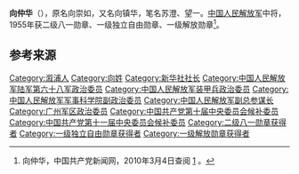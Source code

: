 {{noteTA
|1=zh:蒋介石;zh-hans:蒋介石;zh-hk:蒋介石;zh-tw:蒋中正;
|2=zh:斯大林;zh-hans:斯大林;zh-hk:史太林;zh-tw:史達林;
|3=zh:赫鲁晓夫;zh-hans:赫鲁晓夫;zh-hk:赫鲁曉夫;zh-tw:赫鲁雪夫;
|4=zh-cn:朝鲜战争; zh-sg:韩战; zh-tw:韓戰; zh-hk:韓戰;
}}
{{Infobox_officeholder
| name = 向仲华
| image name = Xiangzhonghua1955.jpg
| width = 200
| now = 
| period = 
| Sex =
| different name = 
| party = {{中国共产党}}
| nationality = {{PRC}}
| Native place =
| date of birth = 1912年8月
| place of birth = {{QIN}}[[湖南省|湖南省]][[溆浦县|溆浦县]]观音阁乡浆池湾村
| date of death = 1981年5月21日 （69歲）
| place of death = {{PRC}}[[广州|广州]]
| religion = [[共产主义|共产主义]]
| spouse = 
| relatives = 
| educate = 
* 溆浦县县立中学
| past =
* 红3军团第8军军部秘书、第4师政治部秘书长、第11团政治处主任、师政治部宣传科科长
* 《[[新中华报|新中华报]]》社社长、新华社社长
* 晋察冀军区冀东纵队第13旅副政治委员，晋察冀野战军第2纵队政治部主任、第6纵队政治委员，华北军区第68军政治委员、第20兵团政治部主任
* 华北军政大学副政治委员，人民解放军装甲兵副政治委员兼政治部主任、政治委员，军事科学院副政治委员，人民解放军副总参谋长，广州军区政治委员
| work =
}}

'''向仲华'''（{{bd|1912年|8月|1981年|5月21日}}），原名向崇如，又名向镇华，笔名苏澄、望一。[[中国人民解放军|中国人民解放军]]中将，1955年获二级八一勋章、一级独立自由勋章、一级解放勋章<ref name="官方">向仲华，中国共产党新闻网，2010年3月4日查阅 [http://dangshi.people.com.cn/GB/165617/165618/166491/167908/9975124.html] {{Wayback|url=http://dangshi.people.com.cn/GB/165617/165618/166491/167908/9975124.html |date=20160304084225 }}。</ref>。

== 参考来源 ==
{{reflist}}

{{中国军事人物小作品}}
{{中國人民解放軍開國中將}}

[[Category:溆浦人|Category:溆浦人]]
[[Category:向姓|Category:向姓]]
[[Category:新华社社长|Category:新华社社长]]
[[Category:中国人民解放军陆军第六十八军政治委员|Category:中国人民解放军陆军第六十八军政治委员]]
[[Category:中国人民解放军装甲兵政治委员|Category:中国人民解放军装甲兵政治委员]]
[[Category:中国人民解放军军事科学院副政治委员|Category:中国人民解放军军事科学院副政治委员]]
[[Category:中国人民解放军副总参谋长|Category:中国人民解放军副总参谋长]]
[[Category:广州军区政治委员|Category:广州军区政治委员]]
[[Category:中国共产党第十届中央委员会候补委员|Category:中国共产党第十届中央委员会候补委员]]
[[Category:中国共产党第十一届中央委员会候补委员|Category:中国共产党第十一届中央委员会候补委员]]
[[Category:二级八一勋章获得者|Category:二级八一勋章获得者]]
[[Category:一级独立自由勋章获得者|Category:一级独立自由勋章获得者]]
[[Category:一级解放勋章获得者|Category:一级解放勋章获得者]]